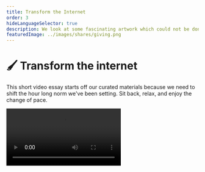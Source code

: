 ```yaml
---
title: Transform the Internet
order: 3
hideLanguageSelector: true
description: We look at some fascinating artwork which could not be done without the internet and discuss what art in our hyperconnected, light-speed world might come to mean.
featuredImage: ../images/shares/giving.png
---
```


# 🖌️ Transform the internet

This short video essay starts off our curated materials because we need to shift the hour long 
norm we've been setting. Sit back, relax, and enjoy the change of pace.

<Video src="https://www.youtube.com/embed/783hwpJTjlo" />

### How does this fit into Kernel?

Art is that which gets us to question value and meaning most deeply. This video - itself a 
series of artful expressions cut together with digital tools - describes a number of interesting 
pieces which would not be possible without the internet. It reveals what we can craft with 
careful intention, attention, and a deep appreciation for the meaning of our media environments.

## Brief

Art begins with work which throws a veil over the invisible so its outline may be seen. It is 
brought to completion in the moment of encounter with an other. That is, art is not created as 
you are painting, or writing, or composing, or sculpting, or coding. It *occurs* when your work 
brings someone else to experience a state of consciousness they would not have otherwise known.

At its best, art transmits what cannot be said, or sung, or heard, or felt.

We have to use some technology to achieve this. It was, for instance, the invention of 
metal [ferrules](https://primetimepaint.ca/a-brief-history-of-the-paintbrush/) - the little bit 
that connects the bristles to the shaft - which led to the flat paint brushes so beloved by 
Impressionist painters, who used them to capture the effects of light in different environments. 
Technological innovations in the tools we use to express ourselves often result in significant 
artistic advances in sight, perception, philosophy and - ultimately - culture.

We invite you to question what new realities flat networks for value - which operate by means of 
a world wide web that enables light-speed communication - will allow us to envision.

<Column sx={{ gap:"10%"}}>

<Box>

**Mother Earth Mother Board**

![Mother Earth Mother Board](/images/mod4-img/mother-earth-board.jpg)

If you want to explore what we're actually throwing a veil over, this is as good a place to 
start as any.

<Button to="https://www.wired.com/1996/12/ffglass/">Read</Button>

</Box>

<Box>

**Artificiality**

![Artificiality](/images/mod4-img/artificial.webp)

Put the art back in artificiality with Werner Herzog. Search for "The Inner Chronicle of What We Are" if you enjoy this.

<Button to="https://www.youtube.com/watch?v=ogFN6ncIaD8">Watch</Button>

</Box>

</Column>